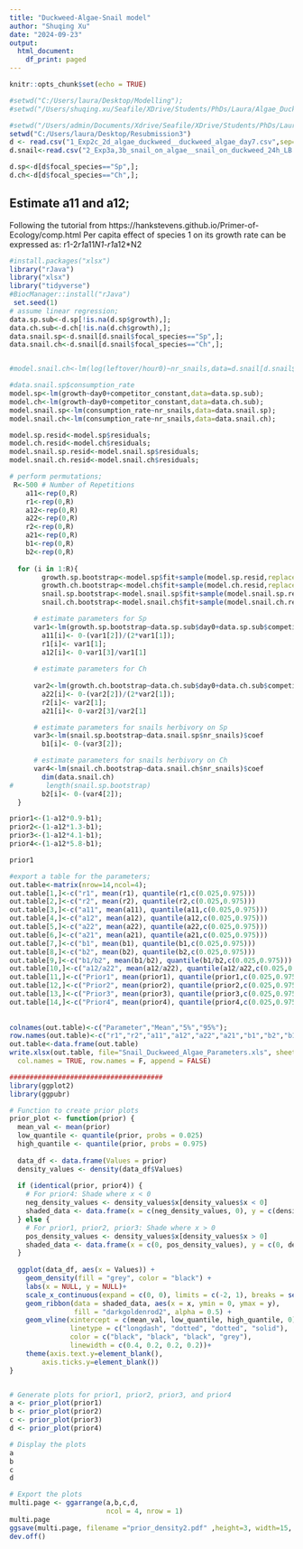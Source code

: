 ---
title: "Duckweed-Algae-Snail model"
author: "Shuqing Xu"
date: "2024-09-23"
output:
  html_document:
    df_print: paged
---

```{r setup, include=FALSE}
knitr::opts_chunk$set(echo = TRUE)
```

```{r load data}
#setwd("C:/Users/laura/Desktop/Modelling");
#setwd("/Users/shuqing.xu/Seafile/XDrive/Students/PhDs/Laura/Algae_Duckweed_Snail/Revision2");

#setwd("/Users/admin/Documents/Xdrive/Seafile/XDrive/Students/PhDs/Laura/Algae_Duckweed_Snail/Revision2");
setwd("C:/Users/laura/Desktop/Resubmission3")
d <- read.csv("1_Exp2c_2d_algae_duckweed__duckweed_algae_day7.csv",sep=";",dec = ".") 
d.snail<-read.csv("2_Exp3a,3b_snail_on_algae__snail_on_duckweed_24h_LB.csv",sep=";",dec = ".")

d.sp<-d[d$focal_species=="Sp",];
d.ch<-d[d$focal_species=="Ch",];

```

## Estimate a11 and a12;
Following the tutorial from https://hankstevens.github.io/Primer-of-Ecology/comp.html
Per capita effect of species 1 on its growth rate can be expressed as:
r1-2*r1*a11*N1-r1*a12*N2

```{r estimate a11 and a12}
#install.packages("xlsx")
library("rJava")
library("xlsx")
library("tidyverse")
#BiocManager::install("rJava")
 set.seed(1)
# assume linear regression;
data.sp.sub<-d.sp[!is.na(d.sp$growth),];
data.ch.sub<-d.ch[!is.na(d.ch$growth),];
data.snail.sp<-d.snail[d.snail$focal_species=="Sp",];
data.snail.ch<-d.snail[d.snail$focal_species=="Ch",];


#model.snail.ch<-lm(log(leftover/hour0)~nr_snails,data=d.snail[d.snail$focal_species=="Ch",])

#data.snail.sp$consumption_rate
model.sp<-lm(growth~day0+competitor_constant,data=data.sp.sub);
model.ch<-lm(growth~day0+competitor_constant,data=data.ch.sub);
model.snail.sp<-lm(consumption_rate~nr_snails,data=data.snail.sp);
model.snail.ch<-lm(consumption_rate~nr_snails,data=data.snail.ch);

model.sp.resid<-model.sp$residuals;
model.ch.resid<-model.ch$residuals;
model.snail.sp.resid<-model.snail.sp$residuals;
model.snail.ch.resid<-model.snail.ch$residuals;

# perform permutations;
 R<-500 # Number of Repetitions
    a11<-rep(0,R)
    r1<-rep(0,R)
    a12<-rep(0,R)
    a22<-rep(0,R)
    r2<-rep(0,R)
    a21<-rep(0,R)
    b1<-rep(0,R)
    b2<-rep(0,R)
    
  for (i in 1:R){
        growth.sp.bootstrap<-model.sp$fit+sample(model.sp.resid,replace=TRUE)
        growth.ch.bootstrap<-model.ch$fit+sample(model.ch.resid,replace=TRUE)
        snail.sp.bootstrap<-model.snail.sp$fit+sample(model.snail.sp.resid,replace=TRUE)
        snail.ch.bootstrap<-model.snail.ch$fit+sample(model.snail.ch.resid,replace=TRUE)

      # estimate parameters for Sp
      var1<-lm(growth.sp.bootstrap~data.sp.sub$day0+data.sp.sub$competitor_constant)$coef
        a11[i]<- 0-(var1[2])/(2*var1[1]);
        r1[i]<- var1[1];
        a12[i]<- 0-var1[3]/var1[1]        
        
      # estimate parameters for Ch
        
      var2<-lm(growth.ch.bootstrap~data.ch.sub$day0+data.ch.sub$competitor_constant)$coef
        a22[i]<- 0-(var2[2])/(2*var2[1]);
        r2[i]<- var2[1];
        a21[i]<- 0-var2[3]/var2[1]        

      # estimate parameters for snails herbivory on Sp
      var3<-lm(snail.sp.bootstrap~data.snail.sp$nr_snails)$coef
        b1[i]<- 0-(var3[2]);

      # estimate parameters for snails herbivory on Ch
      var4<-lm(snail.ch.bootstrap~data.snail.ch$nr_snails)$coef
        dim(data.snail.ch)
#        length(snail.sp.bootstrap)
        b2[i]<- 0-(var4[2]);
  }

prior1<-(1-a12*0.9-b1);
prior2<-(1-a12*1.3-b1);
prior3<-(1-a12*4.1-b1);
prior4<-(1-a12*5.8-b1);

prior1

#export a table for the parameters;
out.table<-matrix(nrow=14,ncol=4);
out.table[1,]<-c("r1", mean(r1), quantile(r1,c(0.025,0.975)))
out.table[2,]<-c("r2", mean(r2), quantile(r2,c(0.025,0.975)))
out.table[3,]<-c("a11", mean(a11), quantile(a11,c(0.025,0.975)))
out.table[4,]<-c("a12", mean(a12), quantile(a12,c(0.025,0.975)))
out.table[5,]<-c("a22", mean(a22), quantile(a22,c(0.025,0.975)))
out.table[6,]<-c("a21", mean(a21), quantile(a21,c(0.025,0.975)))
out.table[7,]<-c("b1", mean(b1), quantile(b1,c(0.025,0.975)))
out.table[8,]<-c("b2", mean(b2), quantile(b2,c(0.025,0.975)))
out.table[9,]<-c("b1/b2", mean(b1/b2), quantile(b1/b2,c(0.025,0.975)))
out.table[10,]<-c("a12/a22", mean(a12/a22), quantile(a12/a22,c(0.025,0.975)))
out.table[11,]<-c("Prior1", mean(prior1), quantile(prior1,c(0.025,0.975)))
out.table[12,]<-c("Prior2", mean(prior2), quantile(prior2,c(0.025,0.975)))
out.table[13,]<-c("Prior3", mean(prior3), quantile(prior3,c(0.025,0.975)))
out.table[14,]<-c("Prior4", mean(prior4), quantile(prior4,c(0.025,0.975)))
  
  
colnames(out.table)<-c("Parameter","Mean","5%","95%");
row.names(out.table)<-c("r1","r2","a11","a12","a22","a21","b1","b2","b1/b2","a12/a22","Prior1","Prior2","Prior3","Prior4")
out.table<-data.frame(out.table)
write.xlsx(out.table, file="Snail_Duckweed_Algae_Parameters.xls", sheetName = "Parameters", 
  col.names = TRUE, row.names = F, append = FALSE)

######################################
library(ggplot2)
library(ggpubr)

# Function to create prior plots
prior_plot <- function(prior) {
  mean_val <- mean(prior)
  low_quantile <- quantile(prior, probs = 0.025)
  high_quantile <- quantile(prior, probs = 0.975)
  
  data_df <- data.frame(Values = prior)
  density_values <- density(data_df$Values)
  
  if (identical(prior, prior4)) {
    # For prior4: Shade where x < 0
    neg_density_values <- density_values$x[density_values$x < 0]
    shaded_data <- data.frame(x = c(neg_density_values, 0), y = c(density_values$y[density_values$x < 0], 0))
  } else {
    # For prior1, prior2, prior3: Shade where x > 0
    pos_density_values <- density_values$x[density_values$x > 0]
    shaded_data <- data.frame(x = c(0, pos_density_values), y = c(0, density_values$y[density_values$x > 0]))
  }
  
  ggplot(data_df, aes(x = Values)) +
    geom_density(fill = "grey", color = "black") +
    labs(x = NULL, y = NULL)+
    scale_x_continuous(expand = c(0, 0), limits = c(-2, 1), breaks = seq(-2, 0, 1)) +
    geom_ribbon(data = shaded_data, aes(x = x, ymin = 0, ymax = y),
                fill = "darkgoldenrod2", alpha = 0.5) +
    geom_vline(xintercept = c(mean_val, low_quantile, high_quantile, 0),
               linetype = c("longdash", "dotted", "dotted", "solid"),
               color = c("black", "black", "black", "grey"),
               linewidth = c(0.4, 0.2, 0.2, 0.2))+
    theme(axis.text.y=element_blank(),
        axis.ticks.y=element_blank())
}


# Generate plots for prior1, prior2, prior3, and prior4
a <- prior_plot(prior1)
b <- prior_plot(prior2)
c <- prior_plot(prior3)
d <- prior_plot(prior4)

# Display the plots
a
b
c
d

# Export the plots 
multi.page <- ggarrange(a,b,c,d,
                        ncol = 4, nrow = 1)
multi.page
ggsave(multi.page, filename ="prior_density2.pdf" ,height=3, width=15, dpi=600)
dev.off()


```



